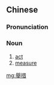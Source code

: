 {{also|举措}}
==Chinese==
{{zh-forms|s=举措}}

===Pronunciation===
{{zh-pron
|m=jǔcuò
|c=geoi2 cou3
|cat=n
}}

===Noun===
{{zh-noun}}

# [[act]]
# [[measure]]

[[mg:舉措]]
